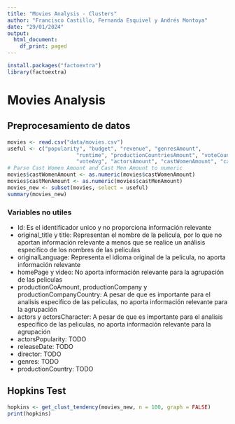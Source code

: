 ```yaml
---
title: "Movies Analysis - Clusters"
author: "Francisco Castillo, Fernanda Esquivel y Andrés Montoya"
date: "29/01/2024"
output:
  html_document:
    df_print: paged
---
```

```r
install.packages("factoextra")
library(factoextra)
```
# Movies Analysis

## Preprocesamiento de datos
```r
movies <- read.csv("data/movies.csv")
useful <- c("popularity", "budget", "revenue", "genresAmount", 
                      "runtime", "productionCountriesAmount", "voteCount", 
                      "voteAvg", "actorsAmount", "castWomenAmount", "castMenAmount")
# Parse Cast Women Amount and Cast Men Amount to numeric
movies$castWomenAmount <- as.numeric(movies$castWomenAmount)
movies$castMenAmount <- as.numeric(movies$castMenAmount)
movies_new <- subset(movies, select = useful)
summary(movies_new)
```
### Variables no utiles
- Id: Es el identificador unico y no proporciona información relevante
- original_title y title: Representan el nombre de la pelicula, por lo que no aportan información relevante a menos que se realice un análisis especifico de los nombres de las peliculas
- originalLanguage: Representa el idioma original de la pelicula, no aporta información relevante
- homePage y video: No aporta información relevante para la agrupación de las peliculas
- productionCoAmount, productionCompany y productionCompanyCountry: A pesar de que es importante para el analisis especifico de las peliculas, no aporta información relevante para la agrupación
- actors y actorsCharacter: A pesar de que es importante para el analisis especifico de las peliculas, no aporta información relevante para la agrupación
- actorsPopularity: TODO
- releaseDate: TODO
- director: TODO
- genres: TODO
- productionCountry: TODO



## Hopkins Test
```r
hopkins <- get_clust_tendency(movies_new, n = 100, graph = FALSE)
print(hopkins)
````